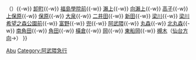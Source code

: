 {{鐵道路線|
| 模板名稱 = 阿武隈急行線
| Logo = 
| 名稱 = [[阿武隈急行]] [[阿武隈急行線]]
| 代表色 = deepskyblue
| 背景顏色 = #FFFFFF 
| 車站列表 = [[福島站 (福島縣)|福島]]{{-w}} （{{link-ja|矢野目號誌站|矢野目信号場}}）{{-w}} [[卸町站 (福島縣)|卸町]]{{-w}} [[福島學院前站|福島學院前]]{{-w}} [[瀨上站|瀨上]]{{-w}} [[向瀨上站|向瀨上]]{{-w}} [[高子站|高子]]{{-w}} [[上保原站|上保原]]{{-w}} [[保原站|保原]]{{-w}} [[大泉站 (福島縣)|大泉]]{{-w}} [[二井田站|二井田]]{{-w}} [[新田站 (福島縣)|新田]]{{-w}} [[梁川站 (福島縣)|梁川]]{{-w}} [[梁川希望之森公園前站|梁川希望之森公園前]]{{-w}} [[富野站|富野]]{{-w}} [[兜站|兜]]{{-w}} [[阿武隈站|阿武隈]]{{-w}} [[丸森站|丸森]]{{-w}} [[北丸森站|北丸森]]{{-w}} [[南角田站|南角田]]{{-w}} [[角田站|角田]]{{-w}} [[橫倉站 (宮城縣)|橫倉]]{{-w}} [[岡站|岡]]{{-w}} [[東船岡站|東船岡]]{{-w}} [[槻木站|槻木]]（[[Template:東北本線|仙台方向]]→）
}}
<noinclude>
[[Category:日本鐵路路線模板|Abu]]
[[Category:阿武隈急行]]

</noinclude>